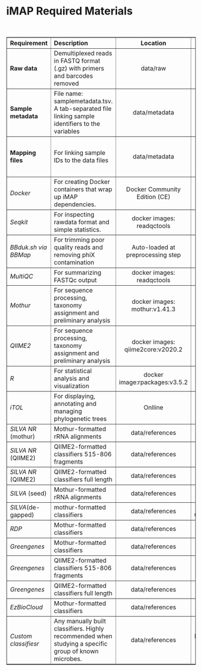 # iMAP Required Materials

<br>

<table class="table table-condensed" ,="" border="1">
<colgroup>
<col width="23%">
<col width="47%">
<col width="14%">
<col width="14%">
</colgroup>
<thead>
<tr class="header">
<th align="left"><strong>Requirement</strong></th>
<th align="left"><strong>Description</strong></th>
<th align="center"><strong>Location</strong></th>
<th align="center"><strong>Remarks</strong></th>
</tr>
</thead>
<tbody>
<tr class="odd">
<td align="left"><strong>Raw data</strong></td>
<td align="left">Demultiplexed reads in FASTQ format (.gz) with primers and barcodes removed</td>
<td align="center">data/raw</td>
<td align="center">fastq.gz</td>
</tr>
<tr class="even">
<td align="left"><strong>Sample metadata</strong></td>
<td align="left">File name: samplemetadata.tsv. A tab-separated file linking sample identifiers to the variables</td>
<td align="center">data/metadata</td>
<td align="center">Format: mothur or QIIME2</td>
</tr>
<tr class="odd">
<td align="left"><strong>Mapping files</strong></td>
<td align="left">For linking sample IDs to the data files</td>
<td align="center">data/metadata</td>
<td align="center">Mothur-formatted &amp; QIIME2-formatted</td>
</tr>
<tr class="even">
<td align="left"><em>Docker</em></td>
<td align="left">For creating Docker containers that wrap up iMAP dependencies.</td>
<td align="center">Docker Community Edition (CE)</td>
<td align="center"><a href="https://docs.docker.com/v17.12/install">Link</a></td>
</tr>
<tr class="odd">
<td align="left"><em>Seqkit</em></td>
<td align="left">For inspecting rawdata format and simple statistics.</td>
<td align="center">docker images: readqctools</td>
<td align="center"><a href="https://hub.docker.com/r/tmbuza/readqctools">Link</a></td>
</tr>
<tr class="even">
<td align="left"><em>BBduk.sh via BBMap</em></td>
<td align="left">For trimming poor quality reads and removing phiX contamination</td>
<td align="center">Auto-loaded at preprocessing step</td>
<td align="center"><a href="https://sourceforge.net/projects/bbmap/files/">Link</a></td>
</tr>
<tr class="odd">
<td align="left"><em>MultiQC</em></td>
<td align="left">For summarizing FASTQc output</td>
<td align="center">docker images: readqctools</td>
<td align="center"><a href="https://hub.docker.com/r/tmbuza/readqctools">Link</a></td>
</tr>
<tr class="even">
<td align="left"><em>Mothur</em></td>
<td align="left">For sequence processing, taxonomy assignment and preliminary analysis</td>
<td align="center">docker images: mothur:v1.41.3</td>
<td align="center"><a href="https://cloud.docker.com/repository/docker/tmbuza/mothur">Link</a></td>
</tr>
<tr class="odd">
<td align="left"><em>QIIME2</em></td>
<td align="left">For sequence processing, taxonomy assignment and preliminary analysis</td>
<td align="center">docker images: qiime2core:v2020.2</td>
<td align="center"><a href="https://hub.docker.com/r/tmbuza/qiime2core:v2020.2">Link</a></td>
</tr>
<tr class="even">
<td align="left"><em>R</em></td>
<td align="left">For statistical analysis and visualization</td>
<td align="center">docker image:rpackages:v3.5.2</td>
<td align="center"><a href="https://cloud.docker.com/repository/docker/tmbuza/rpackages">Link</a></td>
</tr>
<tr class="odd">
<td align="left"><em>iTOL</em></td>
<td align="left">For displaying, annotating and managing phylogenetic trees</td>
<td align="center">Onlline</td>
<td align="center"><a href="http://itol.embl.de/">Link</a></td>
</tr>
<tr class="even">
<td align="left"><em>SILVA NR</em> (mothur)</td>
<td align="left">Mothur-formatted rRNA alignments</td>
<td align="center">data/references</td>
<td align="center"><a href="https://www.mothur.org/w/images/3/32/">Link</a></td>
</tr>
<tr class="odd">
<td align="left"><em>SILVA NR</em> (QIIME2)</td>
<td align="left">QIIME2-formatted classifiers 515-806 fragments</td>
<td align="center">data/references</td>
<td align="center"><a href="https://data.qiime2.org/2020.2/common/silva-132-99-515-806-nb-classifier.qza">Link</a></td>
</tr>
<tr class="even">
<td align="left"><em>SILVA NR</em> (QIIME2)</td>
<td align="left">QIIME2-formatted classifiers full length</td>
<td align="center">data/references</td>
<td align="center"><a href="https://data.qiime2.org/2020.2/common/silva-132-99-nb-classifier.qza">Link</a></td>
</tr>
<tr class="odd">
<td align="left"><em>SILVA</em> (seed)</td>
<td align="left">Mothur-formatted rRNA alignments</td>
<td align="center">data/references</td>
<td align="center"><a href="https://www.mothur.org/w/images/7/71/">Link</a></td>
</tr>
<tr class="even">
<td align="left"><em>SILVA</em>(de-gapped)</td>
<td align="left">mothur-formatted classifiers</td>
<td align="center">data/references</td>
<td align="center">Auto-Generated</td>
</tr>
<tr class="odd">
<td align="left"><em>RDP</em></td>
<td align="left">Mothur-formatted classifiers</td>
<td align="center">data/references</td>
<td align="center"><a href="https://www.Mothur.org/wiki/RDP_reference_files">Link</a></td>
</tr>
<tr class="even">
<td align="left"><em>Greengenes</em></td>
<td align="left">Mothur-formatted classifiers</td>
<td align="center">data/references</td>
<td align="center"><a href="https://www.Mothur.org/wiki/Greengenes-formatted_databases">Link</a></td>
</tr>
<tr class="odd">
<td align="left"><em>Greengenes</em></td>
<td align="left">QIIME2-formatted classifiers 515-806 fragments</td>
<td align="center">data/references</td>
<td align="center"><a href="https://data.qiime2.org/2020.2/common/gg-13-8-99-515-806-nb-classifier.qza">Link</a></td>
</tr>
<tr class="even">
<td align="left"><em>Greengenes</em></td>
<td align="left">QIIME2-formatted classifiers full length</td>
<td align="center">data/references</td>
<td align="center"><a href="https://data.qiime2.org/2020.2/common/gg-13-8-99-nb-classifier.qza">Link</a></td>
</tr>
<tr class="odd">
<td align="left"><em>EzBioCloud</em></td>
<td align="left">Mothur-formatted classifiers</td>
<td align="center">data/references</td>
<td align="center"><a href="https://www.ezbiocloud.net/resources">Link</a></td>
</tr>
<tr class="even">
<td align="left"><em>Custom classifiesr</em></td>
<td align="left">Any manually built classifiers. Highly recommended when studying a specific group of known microbes.</td>
<td align="center">data/references</td>
<td align="center">Manually-built</td>
</tr>
</tbody>
</table>